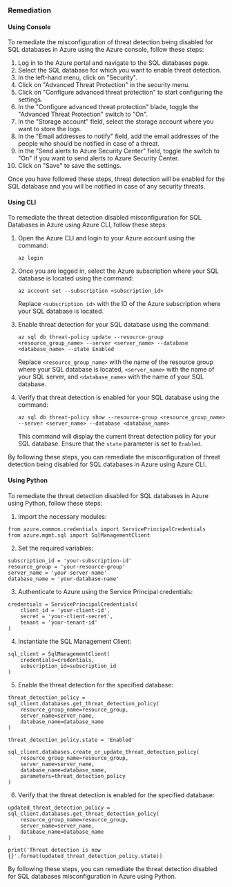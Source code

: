 ### Remediation

#### Using Console

To remediate the misconfiguration of threat detection being disabled for SQL databases in Azure using the Azure console, follow these steps:

1. Log in to the Azure portal and navigate to the SQL databases page.
2. Select the SQL database for which you want to enable threat detection.
3. In the left-hand menu, click on "Security".
4. Click on "Advanced Threat Protection" in the security menu.
5. Click on "Configure advanced threat protection" to start configuring the settings.
6. In the "Configure advanced threat protection" blade, toggle the "Advanced Threat Protection" switch to "On".
7. In the "Storage account" field, select the storage account where you want to store the logs.
8. In the "Email addresses to notify" field, add the email addresses of the people who should be notified in case of a threat.
9. In the "Send alerts to Azure Security Center" field, toggle the switch to "On" if you want to send alerts to Azure Security Center.
10. Click on "Save" to save the settings.

Once you have followed these steps, threat detection will be enabled for the SQL database and you will be notified in case of any security threats.

#### Using CLI

To remediate the threat detection disabled misconfiguration for SQL Databases in Azure using Azure CLI, follow these steps:

1. Open the Azure CLI and login to your Azure account using the command: 

   ```
   az login
   ```

2. Once you are logged in, select the Azure subscription where your SQL database is located using the command:

   ```
   az account set --subscription <subscription_id>
   ```

   Replace `<subscription_id>` with the ID of the Azure subscription where your SQL database is located.

3. Enable threat detection for your SQL database using the command:

   ```
   az sql db threat-policy update --resource-group <resource_group_name> --server <server_name> --database <database_name> --state Enabled
   ```

   Replace `<resource_group_name>` with the name of the resource group where your SQL database is located, `<server_name>` with the name of your SQL server, and `<database_name>` with the name of your SQL database.

4. Verify that threat detection is enabled for your SQL database using the command:

   ```
   az sql db threat-policy show --resource-group <resource_group_name> --server <server_name> --database <database_name>
   ```

   This command will display the current threat detection policy for your SQL database. Ensure that the `state` parameter is set to `Enabled`.

By following these steps, you can remediate the misconfiguration of threat detection being disabled for SQL databases in Azure using Azure CLI.

#### Using Python

To remediate the threat detection disabled for SQL databases in Azure using Python, follow these steps:

1. Import the necessary modules:
```
from azure.common.credentials import ServicePrincipalCredentials
from azure.mgmt.sql import SqlManagementClient
```

2. Set the required variables:
```
subscription_id = 'your-subscription-id'
resource_group = 'your-resource-group'
server_name = 'your-server-name'
database_name = 'your-database-name'
```

3. Authenticate to Azure using the Service Principal credentials:
```
credentials = ServicePrincipalCredentials(
    client_id = 'your-client-id',
    secret = 'your-client-secret',
    tenant = 'your-tenant-id'
)
```

4. Instantiate the SQL Management Client:
```
sql_client = SqlManagementClient(
    credentials=credentials,
    subscription_id=subscription_id
)
```

5. Enable the threat detection for the specified database:
```
threat_detection_policy = sql_client.databases.get_threat_detection_policy(
    resource_group_name=resource_group,
    server_name=server_name,
    database_name=database_name
)

threat_detection_policy.state = 'Enabled'

sql_client.databases.create_or_update_threat_detection_policy(
    resource_group_name=resource_group,
    server_name=server_name,
    database_name=database_name,
    parameters=threat_detection_policy
)
```

6. Verify that the threat detection is enabled for the specified database:
```
updated_threat_detection_policy = sql_client.databases.get_threat_detection_policy(
    resource_group_name=resource_group,
    server_name=server_name,
    database_name=database_name
)

print('Threat detection is now {}'.format(updated_threat_detection_policy.state))
```

By following these steps, you can remediate the threat detection disabled for SQL databases misconfiguration in Azure using Python.

